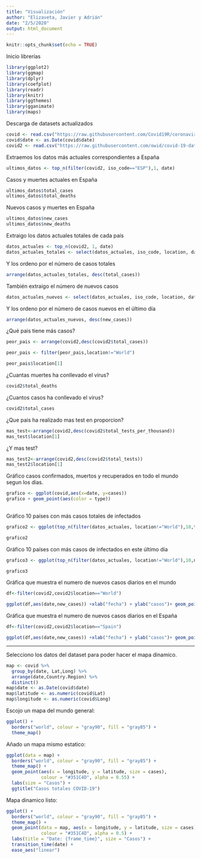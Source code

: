 ---
title: "Visualización"
author: "Elizaveta, Javier y Adrián"
date: "2/5/2020"
output: html_document
---

```{r setup, include=FALSE}
knitr::opts_chunk$set(echo = TRUE)
```

Inicio librerías

```{r, warning=FALSE}
library(ggplot2)
library(ggmap)
library(dplyr)
library(coefplot)
library(readr)
library(knitr)
library(ggthemes)
library(gganimate)
library(maps)
```

Descarga de datasets actualizados

```{r, warning=FALSE}
covid <- read.csv("https://raw.githubusercontent.com/Covid19R/coronavirus/master/csv/coronavirus.csv", stringsAsFactors = FALSE)
covid$date <- as.Date(covid$date)
covid2 <- read.csv("https://raw.githubusercontent.com/owid/covid-19-data/7d57bf19c5ec110069e81e1ec145b6b8d61219fa/public/data/owid-covid-data.csv")
```

Extraemos los datos más actuales correspondientes a España

```{r}
ultimos_datos <- top_n(filter(covid2, iso_code=="ESP"),1, date)
```

Casos y muertes actuales en España

```{r}
ultimos_datos$total_cases
ultimos_datos$total_deaths
```

Nuevos casos y muertes en España

```{r}
ultimos_datos$new_cases
ultimos_datos$new_deaths
```

Extraigo los datos actuales totales de cada país

```{r}
datos_actuales <- top_n(covid2, 1, date)
datos_actuales_totales <- select(datos_actuales, iso_code, location, date, total_cases, total_deaths)
```

Y los ordeno por el número de casos totales

```{r}
arrange(datos_actuales_totales, desc(total_cases))
```

También extraigo el número de nuevos casos

```{r}
datos_actuales_nuevos <- select(datos_actuales, iso_code, location, date, new_cases, new_deaths)
```

Y los ordeno por el número de casos nuevos en el último día

```{r}
arrange(datos_actuales_nuevos, desc(new_cases))
```


¿Qué pais tiene más casos?

```{r}
peor_pais <- arrange(covid2,desc(covid2$total_cases))

peor_pais <- filter(peor_pais,location!="World")

peor_pais$location[1]
```


¿Cuantas muertes ha conllevado el virus?

```{r}
covid2$total_deaths
```

¿Cuantos casos ha conllevado el virus?

```{r}
covid2$total_cases
```


¿Que pais ha realizado mas test en proporcion?


```{r}
mas_test<-arrange(covid2,desc(covid2$total_tests_per_thousand))
mas_test$location[1]
```

¿Y mas test?

```{r}
mas_test2<-arrange(covid2,desc(covid2$total_tests))
mas_test2$location[1]
```



Gráfico casos confirmados, muertos y recuperados en todo el mundo segun los dias.

```{r,eval=TRUE}
grafico <- ggplot(covid,aes(x=date, y=cases))
grafico + geom_point(aes(color = type))
            
```

Gráfico 10 países con más casos totales de infectados

```{r}
grafico2 <- ggplot(top_n(filter(datos_actuales, location!="World"),10,total_cases), aes(x=iso_code, y=total_cases)) + geom_col(aes(fill=iso_code)) + ggtitle("Top 10 países con más casos totales de COVID-19") + theme(plot.title=element_text(color="blue", face="bold")) + labs(x="Países", y="Casos Totales") + theme(axis.title.x = element_text(color="blue"), axis.title.y = element_text(color="blue")) + scale_fill_discrete(guide = guide_legend(title = "Países", keywidth = 2))

grafico2
```

Gráfico 10 países con más casos de infectados en este último día

```{r}
grafico3 <- ggplot(top_n(filter(datos_actuales, location!="World"),10,new_cases), aes(x=iso_code, y=new_cases)) + geom_col(aes(fill=iso_code)) + ggtitle("Top 10 países con nuevos casos de COVID-19") + theme(plot.title=element_text(color="blue", face="bold")) + labs(x="Países", y="Nuevos Casos") + theme(axis.title.x = element_text(color="blue"), axis.title.y = element_text(color="blue")) + scale_fill_discrete(guide = guide_legend(title = "Países", keywidth = 2))

grafico3
```



Gráfica que muestra el numero de nuevos casos diarios en el mundo

```{r}



df<-filter(covid2,covid2$location=="World")

ggplot(df,aes(date,new_cases)) +xlab("fecha") + ylab("casos")+ geom_point(aes(color=new_cases))+  theme_minimal() 

```



Gráfica que muestra el numero de nuevos casos diarios en el España

```{r}




df<-filter(covid2,covid2$location=="Spain")

ggplot(df,aes(date,new_cases)) +xlab("fecha") + ylab("casos")+ geom_point(aes(color=new_cases))+  theme_minimal() 

```






********************************
Selecciono los datos del dataset para poder hacer el mapa dinamico.

```{r}

map <- covid %>%
  group_by(date, Lat,Long) %>%
  arrange(date,Country.Region) %>%
  distinct()
map$date <- as.Date(covid$date)
map$latitude <- as.numeric(covid$Lat) 
map$longitude <- as.numeric(covid$Long) 
```
Escojo un mapa del mundo general: 
```{r}
ggplot() +
  borders("world", colour = "gray90", fill = "gray85") +
  theme_map()
  ```

Añado un mapa mismo estatico: 

```{r}
ggplot(data = map) +
  borders("world", colour = "gray90", fill = "gray85") +
  theme_map() + 
  geom_point(aes(x = longitude, y = latitude, size = cases), 
             colour = "#351C4D", alpha = 0.55) +
  labs(size = "Casos") +
  ggtitle("Casos totales COVID-19") 

```
Mapa dinamico listo: 
```{r}

ggplot() +
  borders("world", colour = "gray90", fill = "gray85") +
  theme_map() + 
  geom_point(data = map, aes(x = longitude, y = latitude, size = cases), 
             colour = "#351C4D", alpha = 0.5) +
  labs(title = "Date: {frame_time}", size = "Casos") +
  transition_time(date) +
  ease_aes("linear")

```

